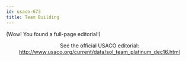 ```yaml
---
id: usaco-673
title: Team Building
---
```


(Wow! You found a full-page editorial!)

<center>

See the official USACO editorial: http://www.usaco.org/current/data/sol_team_platinum_dec16.html

</center>

